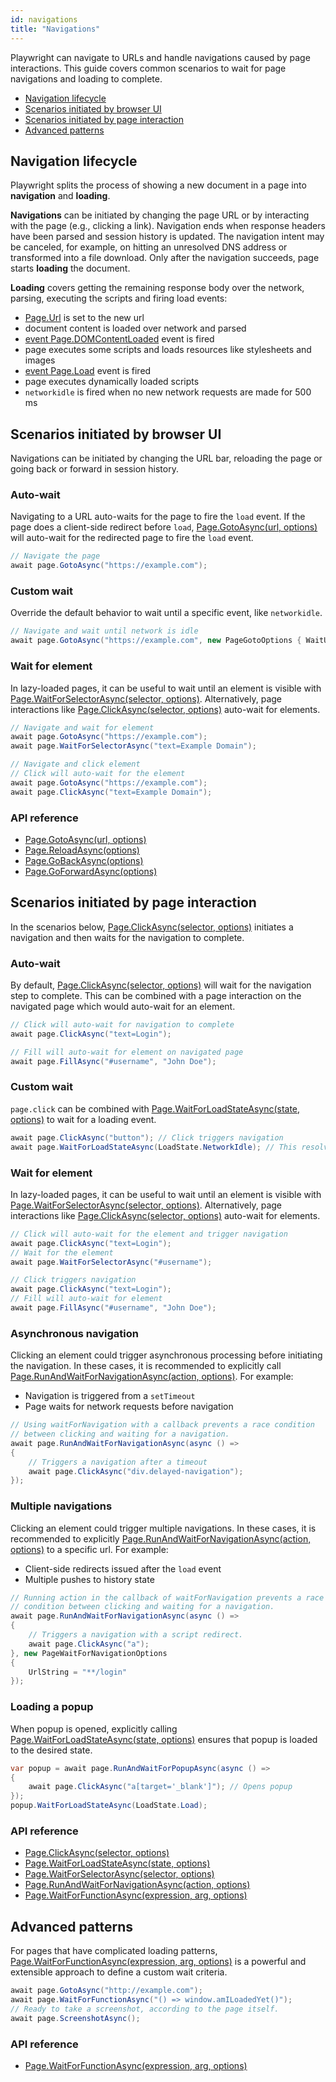 ```yaml
---
id: navigations
title: "Navigations"
---
```


Playwright can navigate to URLs and handle navigations caused by page interactions. This guide covers common scenarios to wait for page navigations and loading to complete.

- [Navigation lifecycle](#navigation-lifecycle)
- [Scenarios initiated by browser UI](#scenarios-initiated-by-browser-ui)
- [Scenarios initiated by page interaction](#scenarios-initiated-by-page-interaction)
- [Advanced patterns](#advanced-patterns)

## Navigation lifecycle

Playwright splits the process of showing a new document in a page into **navigation** and **loading**.

**Navigations** can be initiated by changing the page URL or by interacting with the page (e.g., clicking a link). Navigation ends when response headers have been parsed and session history is updated. The navigation intent may be canceled, for example, on hitting an unresolved DNS address or transformed into a file download. Only after the navigation succeeds, page starts **loading** the document.

**Loading** covers getting the remaining response body over the network, parsing, executing the scripts and firing load events:
- [Page.Url](./api/class-page.mdx#page-url) is set to the new url
- document content is loaded over network and parsed
- [event Page.DOMContentLoaded](./api/class-page.mdx#page-event-dom-content-loaded) event is fired
- page executes some scripts and loads resources like stylesheets and images
- [event Page.Load](./api/class-page.mdx#page-event-load) event is fired
- page executes dynamically loaded scripts
- `networkidle` is fired when no new network requests are made for 500 ms

## Scenarios initiated by browser UI

Navigations can be initiated by changing the URL bar, reloading the page or going back or forward in session history.

### Auto-wait

Navigating to a URL auto-waits for the page to fire the `load` event. If the page does a client-side redirect before `load`, [Page.GotoAsync(url, options)](./api/class-page.mdx#page-goto) will auto-wait for the redirected page to fire the `load` event.

```csharp
// Navigate the page
await page.GotoAsync("https://example.com");
```

### Custom wait

Override the default behavior to wait until a specific event, like `networkidle`.

```csharp
// Navigate and wait until network is idle
await page.GotoAsync("https://example.com", new PageGotoOptions { WaitUntil = WaitUntilState.NetworkIdle });
```

### Wait for element

In lazy-loaded pages, it can be useful to wait until an element is visible with [Page.WaitForSelectorAsync(selector, options)](./api/class-page.mdx#page-wait-for-selector). Alternatively, page interactions like [Page.ClickAsync(selector, options)](./api/class-page.mdx#page-click) auto-wait for elements.

```csharp
// Navigate and wait for element
await page.GotoAsync("https://example.com");
await page.WaitForSelectorAsync("text=Example Domain");

// Navigate and click element
// Click will auto-wait for the element
await page.GotoAsync("https://example.com");
await page.ClickAsync("text=Example Domain");
```

### API reference
- [Page.GotoAsync(url, options)](./api/class-page.mdx#page-goto)
- [Page.ReloadAsync(options)](./api/class-page.mdx#page-reload)
- [Page.GoBackAsync(options)](./api/class-page.mdx#page-go-back)
- [Page.GoForwardAsync(options)](./api/class-page.mdx#page-go-forward)

## Scenarios initiated by page interaction

In the scenarios below, [Page.ClickAsync(selector, options)](./api/class-page.mdx#page-click) initiates a navigation and then waits for the navigation to complete.

### Auto-wait

By default, [Page.ClickAsync(selector, options)](./api/class-page.mdx#page-click) will wait for the navigation step to complete. This can be combined with a page interaction on the navigated page which would auto-wait for an element.

```csharp
// Click will auto-wait for navigation to complete
await page.ClickAsync("text=Login");

// Fill will auto-wait for element on navigated page
await page.FillAsync("#username", "John Doe");
```

### Custom wait

`page.click` can be combined with [Page.WaitForLoadStateAsync(state, options)](./api/class-page.mdx#page-wait-for-load-state) to wait for a loading event.

```csharp
await page.ClickAsync("button"); // Click triggers navigation
await page.WaitForLoadStateAsync(LoadState.NetworkIdle); // This resolves after "networkidle"
```

### Wait for element

In lazy-loaded pages, it can be useful to wait until an element is visible with [Page.WaitForSelectorAsync(selector, options)](./api/class-page.mdx#page-wait-for-selector). Alternatively, page interactions like [Page.ClickAsync(selector, options)](./api/class-page.mdx#page-click) auto-wait for elements.

```csharp
// Click will auto-wait for the element and trigger navigation
await page.ClickAsync("text=Login");
// Wait for the element
await page.WaitForSelectorAsync("#username");

// Click triggers navigation
await page.ClickAsync("text=Login");
// Fill will auto-wait for element
await page.FillAsync("#username", "John Doe");
```

### Asynchronous navigation

Clicking an element could trigger asynchronous processing before initiating the navigation. In these cases, it is recommended to explicitly call [Page.RunAndWaitForNavigationAsync(action, options)](./api/class-page.mdx#page-wait-for-navigation). For example:
* Navigation is triggered from a `setTimeout`
* Page waits for network requests before navigation

```csharp
// Using waitForNavigation with a callback prevents a race condition
// between clicking and waiting for a navigation.
await page.RunAndWaitForNavigationAsync(async () =>
{
    // Triggers a navigation after a timeout
    await page.ClickAsync("div.delayed-navigation");
});
```

### Multiple navigations

Clicking an element could trigger multiple navigations. In these cases, it is recommended to explicitly [Page.RunAndWaitForNavigationAsync(action, options)](./api/class-page.mdx#page-wait-for-navigation) to a specific url. For example:
* Client-side redirects issued after the `load` event
* Multiple pushes to history state

```csharp
// Running action in the callback of waitForNavigation prevents a race
// condition between clicking and waiting for a navigation.
await page.RunAndWaitForNavigationAsync(async () =>
{
    // Triggers a navigation with a script redirect.
    await page.ClickAsync("a");
}, new PageWaitForNavigationOptions
{
    UrlString = "**/login"
});
```

### Loading a popup

When popup is opened, explicitly calling [Page.WaitForLoadStateAsync(state, options)](./api/class-page.mdx#page-wait-for-load-state) ensures that popup is loaded to the desired state.

```csharp
var popup = await page.RunAndWaitForPopupAsync(async () =>
{
    await page.ClickAsync("a[target='_blank']"); // Opens popup
});
popup.WaitForLoadStateAsync(LoadState.Load);
```

### API reference
- [Page.ClickAsync(selector, options)](./api/class-page.mdx#page-click)
- [Page.WaitForLoadStateAsync(state, options)](./api/class-page.mdx#page-wait-for-load-state)
- [Page.WaitForSelectorAsync(selector, options)](./api/class-page.mdx#page-wait-for-selector)
- [Page.RunAndWaitForNavigationAsync(action, options)](./api/class-page.mdx#page-wait-for-navigation)
- [Page.WaitForFunctionAsync(expression, arg, options)](./api/class-page.mdx#page-wait-for-function)

## Advanced patterns

For pages that have complicated loading patterns, [Page.WaitForFunctionAsync(expression, arg, options)](./api/class-page.mdx#page-wait-for-function) is a powerful and extensible approach to define a custom wait criteria.

```csharp
await page.GotoAsync("http://example.com");
await page.WaitForFunctionAsync("() => window.amILoadedYet()");
// Ready to take a screenshot, according to the page itself.
await page.ScreenshotAsync();
```

### API reference
- [Page.WaitForFunctionAsync(expression, arg, options)](./api/class-page.mdx#page-wait-for-function)

[Accessibility]: ./api/class-accessibility.mdx "Accessibility"
[Browser]: ./api/class-browser.mdx "Browser"
[BrowserContext]: ./api/class-browsercontext.mdx "BrowserContext"
[BrowserType]: ./api/class-browsertype.mdx "BrowserType"
[ConsoleMessage]: ./api/class-consolemessage.mdx "ConsoleMessage"
[Dialog]: ./api/class-dialog.mdx "Dialog"
[Download]: ./api/class-download.mdx "Download"
[ElementHandle]: ./api/class-elementhandle.mdx "ElementHandle"
[FileChooser]: ./api/class-filechooser.mdx "FileChooser"
[Frame]: ./api/class-frame.mdx "Frame"
[JSHandle]: ./api/class-jshandle.mdx "JSHandle"
[Keyboard]: ./api/class-keyboard.mdx "Keyboard"
[Locator]: ./api/class-locator.mdx "Locator"
[Mouse]: ./api/class-mouse.mdx "Mouse"
[Page]: ./api/class-page.mdx "Page"
[Playwright]: ./api/class-playwright.mdx "Playwright"
[Request]: ./api/class-request.mdx "Request"
[Response]: ./api/class-response.mdx "Response"
[Route]: ./api/class-route.mdx "Route"
[Selectors]: ./api/class-selectors.mdx "Selectors"
[TimeoutError]: ./api/class-timeouterror.mdx "TimeoutError"
[Touchscreen]: ./api/class-touchscreen.mdx "Touchscreen"
[Tracing]: ./api/class-tracing.mdx "Tracing"
[Video]: ./api/class-video.mdx "Video"
[WebSocket]: ./api/class-websocket.mdx "WebSocket"
[WebSocketFrame]: ./api/class-websocketframe.mdx "WebSocketFrame"
[Worker]: ./api/class-worker.mdx "Worker"
[Element]: https://developer.mozilla.org/en-US/docs/Web/API/element "Element"
[EvaluationArgument]: ./core-concepts.mdx#evaluation-argument "EvaluationArgument"
[Promise]: https://developer.mozilla.org/en-US/docs/Web/JavaScript/Reference/Global_Objects/Promise "Promise"
[iterator]: https://developer.mozilla.org/en-US/docs/Web/JavaScript/Reference/Iteration_protocols "Iterator"
[origin]: https://developer.mozilla.org/en-US/docs/Glossary/Origin "Origin"
[selector]: https://developer.mozilla.org/en-US/docs/Web/CSS/CSS_Selectors "selector"
[Serializable]: https://developer.mozilla.org/en-US/docs/Web/JavaScript/Reference/Global_Objects/JSON/stringify#Description "Serializable"
[UIEvent.detail]: https://developer.mozilla.org/en-US/docs/Web/API/UIEvent/detail "UIEvent.detail"
[UnixTime]: https://en.wikipedia.org/wiki/Unix_time "Unix Time"
[xpath]: https://developer.mozilla.org/en-US/docs/Web/XPath "xpath"

[bool]: https://docs.microsoft.com/en-us/dotnet/api/system.boolean "bool"
[double]: https://docs.microsoft.com/en-us/dotnet/api/system.double "double"
[byte]: https://docs.microsoft.com/en-us/dotnet/api/system.byte "byte"
[int]: https://docs.microsoft.com/en-us/dotnet/api/system.int32 "int"
[void]: https://docs.microsoft.com/en-us/dotnet/csharp/language-reference/builtin-types/void "void"
[string]: https://docs.microsoft.com/en-us/dotnet/api/system.string "string"
[URL]: https://nodejs.org/api/url.html "URL"
[Regex]: https://docs.microsoft.com/en-us/dotnet/api/system.text.regularexpressions.regex "Regex"

[Action]: https://docs.microsoft.com/en-us/dotnet/api/system.action-1 "Action"
[Func]: https://docs.microsoft.com/en-us/dotnet/api/system.func-2 "Func"
[IEnumerable]: https://docs.microsoft.com/en-us/dotnet/api/system.collections.ienumerable "IEnumerable"
[IDictionary]: https://docs.microsoft.com/en-us/dotnet/api/system.collections.idictionary "IDictionary"
[Task]: https://docs.microsoft.com/en-us/dotnet/api/system.threading.tasks.task?view=net-5.0 "Task"
[IReadOnlyDictionary]: https://docs.microsoft.com/en-us/dotnet/api/system.collections.generic.ireadonlydictionary-2 "IReadOnlyDictionary"
[JsonElement]: https://docs.microsoft.com/en-us/dotnet/api/system.text.json.jsonelement "JsonElement"

[all available image tags]: https://mcr.microsoft.com/v2/playwright/tags/list "all available image tags"
[Docker Hub]: https://hub.docker.com/_/microsoft-playwright "Docker Hub"
[Dockerfile.focal]: https://github.com/microsoft/playwright/blob/master/utils/docker/Dockerfile.focal "Dockerfile.focal"
